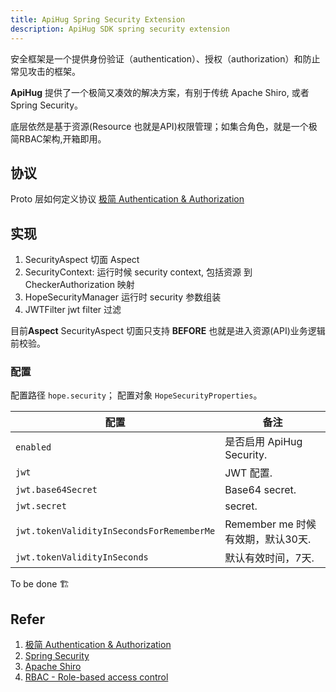 ```yaml
---
title: ApiHug Spring Security Extension
description: ApiHug SDK spring security extension
---
```



安全框架是一个提供身份验证（authentication）、授权（authorization）和防止常见攻击的框架。

**ApiHug** 提供了一个极简又凑效的解决方案，有别于传统 Apache Shiro, 或者 Spring Security。

底层依然是基于资源(Resource 也就是API)权限管理；如集合角色，就是一个极简RBAC架构,开箱即用。

## 协议

Proto 层如何定义协议 [极简 Authentication & Authorization](/zhCN-docs/framework/widget/authority)

## 实现

1. SecurityAspect  切面 Aspect
2. SecurityContext: 运行时候 security context, 包括资源 到 CheckerAuthorization 映射
3. HopeSecurityManager 运行时 security 参数组装
4. JWTFilter jwt filter 过滤

目前**Aspect** SecurityAspect 切面只支持 **BEFORE** 也就是进入资源(API)业务逻辑前校验。

### 配置

配置路径 `hope.security`； 配置对象 `HopeSecurityProperties`。

| 配置                                        | 备注                       |
|-------------------------------------------|--------------------------|
| `enabled`                                 | 是否启用 ApiHug Security.    |
| `jwt`                                     | JWT 配置.                  |
| `jwt.base64Secret`                        | Base64 secret.           |
| `jwt.secret`                              | secret.                  |
| `jwt.tokenValidityInSecondsForRememberMe` | Remember me 时候有效期，默认30天. |
| `jwt.tokenValidityInSeconds`              | 默认有效时间，7天.               |


<TipInfo>To be done 🏗️</TipInfo>

## Refer

1. [极简 Authentication & Authorization](/zhCN-docs/framework/widget/authority)
2. [Spring Security](https://docs.spring.io/spring-security/reference/index.html)
3. [Apache Shiro](https://shiro.apache.org/)
4. [RBAC - Role-based access control](https://en.wikipedia.org/wiki/Role-based_access_control)
